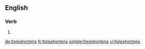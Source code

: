 ==English==

===Verb===
{{head|en}}

# {{en-third-person singular of|foreshorten}}

[[de:foreshortens]]
[[fr:foreshortens]]
[[simple:foreshortens]]
[[vi:foreshortens]]